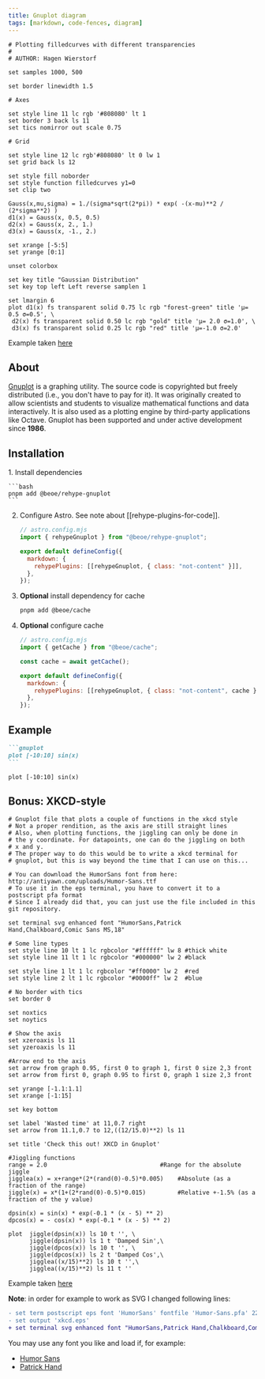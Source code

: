 ```yaml
---
title: Gnuplot diagram
tags: [markdown, code-fences, diagram]
---
```


```gnuplot
# Plotting filledcurves with different transparencies
#
# AUTHOR: Hagen Wierstorf

set samples 1000, 500

set border linewidth 1.5

# Axes

set style line 11 lc rgb '#808080' lt 1
set border 3 back ls 11
set tics nomirror out scale 0.75

# Grid

set style line 12 lc rgb'#808080' lt 0 lw 1
set grid back ls 12

set style fill noborder
set style function filledcurves y1=0
set clip two

Gauss(x,mu,sigma) = 1./(sigma*sqrt(2*pi)) * exp( -(x-mu)**2 / (2*sigma**2) )
d1(x) = Gauss(x, 0.5, 0.5)
d2(x) = Gauss(x, 2., 1.)
d3(x) = Gauss(x, -1., 2.)

set xrange [-5:5]
set yrange [0:1]

unset colorbox

set key title "Gaussian Distribution"
set key top left Left reverse samplen 1

set lmargin 6
plot d1(x) fs transparent solid 0.75 lc rgb "forest-green" title 'µ= 0.5 σ=0.5', \
 d2(x) fs transparent solid 0.50 lc rgb "gold" title 'µ= 2.0 σ=1.0', \
 d3(x) fs transparent solid 0.25 lc rgb "red" title 'µ=-1.0 σ=2.0'
```

Example taken [here](http://gnuplotting.org/filledcurves-with-different-transparency/index.html)

## About

[Gnuplot](https://gnuplot.sourceforge.net/) is a graphing utility. The source code is copyrighted but freely distributed (i.e., you don't have to pay for it). It was originally created to allow scientists and students to visualize mathematical functions and data interactively. It is also used as a plotting engine by third-party applications like Octave. Gnuplot has been supported and under active development since **1986**.

## Installation


<Steps>
1. Install dependencies

    ```bash
    pnpm add @beoe/rehype-gnuplot
    ```

2. Configure Astro. See note about [[rehype-plugins-for-code]].

   ```js {2, 6}
   // astro.config.mjs
   import { rehypeGnuplot } from "@beoe/rehype-gnuplot";

   export default defineConfig({
     markdown: {
       rehypePlugins: [[rehypeGnuplot, { class: "not-content" }]],
     },
   });
   ```

3. **Optional** install dependency for cache

   ```bash
   pnpm add @beoe/cache
   ```

4. **Optional** configure cache

   ```js {2, 4, 8}
   // astro.config.mjs
   import { getCache } from "@beoe/cache";

   const cache = await getCache();

   export default defineConfig({
     markdown: {
       rehypePlugins: [[rehypeGnuplot, { class: "not-content", cache }]],
     },
   });
   ```

</Steps>

## Example

````md
```gnuplot
plot [-10:10] sin(x)
```
````

```gnuplot
plot [-10:10] sin(x)
```

## Bonus: XKCD-style

```gnuplot
# Gnuplot file that plots a couple of functions in the xkcd style
# Not a proper rendition, as the axis are still straight lines
# Also, when plotting functions, the jiggling can only be done in
# the y coordinate. For datapoints, one can do the jiggling on both
# x and y.
# The proper way to do this would be to write a xkcd terminal for
# gnuplot, but this is way beyond the time that I can use on this...

# You can download the HumorSans font from here: http://antiyawn.com/uploads/Humor-Sans.ttf
# To use it in the eps terminal, you have to convert it to a postscript pfa format
# Since I already did that, you can just use the file included in this git repository.

set terminal svg enhanced font "HumorSans,Patrick Hand,Chalkboard,Comic Sans MS,18"

# Some line types
set style line 10 lt 1 lc rgbcolor "#ffffff" lw 8 #thick white
set style line 11 lt 1 lc rgbcolor "#000000" lw 2 #black

set style line 1 lt 1 lc rgbcolor "#ff0000" lw 2  #red
set style line 2 lt 1 lc rgbcolor "#0000ff" lw 2  #blue

# No border with tics
set border 0

set noxtics
set noytics

# Show the axis
set xzeroaxis ls 11
set yzeroaxis ls 11

#Arrow end to the axis
set arrow from graph 0.95, first 0 to graph 1, first 0 size 2,3 front
set arrow from first 0, graph 0.95 to first 0, graph 1 size 2,3 front

set yrange [-1.1:1.1]
set xrange [-1:15]

set key bottom

set label 'Wasted time' at 11,0.7 right
set arrow from 11.1,0.7 to 12,((12/15.0)**2) ls 11

set title 'Check this out! XKCD in Gnuplot'

#Jiggling functions
range = 2.0                                #Range for the absolute jiggle
jigglea(x) = x+range*(2*(rand(0)-0.5)*0.005)    #Absolute (as a fraction of the range)
jiggle(x) = x*(1+(2*rand(0)-0.5)*0.015)         #Relative +-1.5% (as a fraction of the y value)

dpsin(x) = sin(x) * exp(-0.1 * (x - 5) ** 2)
dpcos(x) = - cos(x) * exp(-0.1 * (x - 5) ** 2)

plot  jiggle(dpsin(x)) ls 10 t '', \
      jiggle(dpsin(x)) ls 1 t 'Damped Sin',\
      jiggle(dpcos(x)) ls 10 t '', \
      jiggle(dpcos(x)) ls 2 t 'Damped Cos',\
      jigglea((x/15)**2) ls 10 t '',\
      jigglea((x/15)**2) ls 11 t ''
```

Example taken [here](https://rfonseca.github.io/xkcd-gnuplot/)

**Note**: in order for example to work as SVG I changed following lines:

```diff
- set term postscript eps font 'HumorSans' fontfile 'Humor-Sans.pfa' 22
- set output 'xkcd.eps'
+ set terminal svg enhanced font "HumorSans,Patrick Hand,Chalkboard,Comic Sans MS,18"
```

You may use any font you like and load if, for example:

- [Humor Sans](https://github.com/shreyankg/xkcd-desktop/blob/master/Humor-Sans.ttf)
- [Patrick Hand](https://fonts.google.com/specimen/Patrick+Hand)
